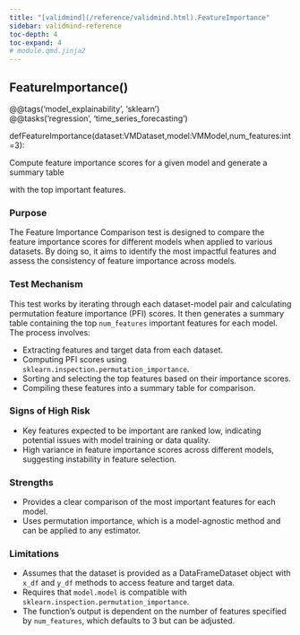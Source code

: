 ```yaml
---
title: "[validmind](/reference/validmind.html).FeatureImportance"
sidebar: validmind-reference
toc-depth: 4
toc-expand: 4
# module.qmd.jinja2
---
```


<!-- function.qmd.jinja2 -->

## FeatureImportance[()]{.muted}

<!-- signatures.jinja2 -->

::: {.signature}

<div class="decorator">@<!-- types.jinja2 - format_type --><span class="n">@tags('model_explainability', 'sklearn')</span></div><div class="decorator">@<!-- types.jinja2 - format_type --><span class="n">@tasks('regression', 'time_series_forecasting')</span></div>
<span class="kw">def</span><span class="name">FeatureImportance</span>(<span class="params"><span class="n">dataset</span><span class="p">:</span><!-- types.jinja2 - format_type --><span class="n">VMDataset</span><span class="muted">,</span></span><span class="params"><span class="n">model</span><span class="p">:</span><!-- types.jinja2 - format_type --><span class="n">VMModel</span><span class="muted">,</span></span><span class="params"><span class="n">num_features</span><span class="p">:</span><!-- types.jinja2 - format_type --><span class="nb">int</span><span class="o">=</span><span class="kc">3</span></span>):

:::

<!-- docstring.jinja2 -->

Compute feature importance scores for a given model and generate a summary table

with the top important features.

### Purpose

The Feature Importance Comparison test is designed to compare the feature importance scores for different models when applied to various datasets. By doing so, it aims to identify the most impactful features and assess the consistency of feature importance across models.

### Test Mechanism

This test works by iterating through each dataset-model pair and calculating permutation feature importance (PFI) scores. It then generates a summary table containing the top `num_features` important features for each model. The process involves:

- Extracting features and target data from each dataset.
- Computing PFI scores using `sklearn.inspection.permutation_importance`.
- Sorting and selecting the top features based on their importance scores.
- Compiling these features into a summary table for comparison.

### Signs of High Risk

- Key features expected to be important are ranked low, indicating potential issues with model training or data quality.
- High variance in feature importance scores across different models, suggesting instability in feature selection.

### Strengths

- Provides a clear comparison of the most important features for each model.
- Uses permutation importance, which is a model-agnostic method and can be applied to any estimator.

### Limitations

- Assumes that the dataset is provided as a DataFrameDataset object with `x_df` and `y_df` methods to access feature and target data.
- Requires that `model.model` is compatible with `sklearn.inspection.permutation_importance`.
- The function's output is dependent on the number of features specified by `num_features`, which defaults to 3 but can be adjusted.
